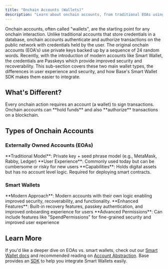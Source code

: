 ```yaml
---
title: "Onchain Accounts (Wallets)"
description: "Learn about onchain accounts, from traditional EOAs using private keys to modern Smart Wallets with passkeys, and how Base's Smart Wallet SDK simplifies integration."
---
```


Onchain accounts, often called "wallets", are the starting point for any onchain interaction. Unlike traditional accounts that store credentials in a database, onchain accounts authenticate and authorize transactions on the public network with credentials held by the user. The original onchain accounts (EOA's) use private keys backed up by a sequence of 24 random words. Recently, with the introduction of modern accounts like Smart Wallet, the credentials are Passkeys which provide improved security and recoverability. This sub-section covers these two main wallet types, the differences in user experience and security, and how Base's Smart Wallet SDK makes them easier to integrate.

## What's Different?  

<Info>
Every onchain action requires an account (a wallet) to sign transactions. Onchain accounts can **hold funds** and also **authorize** transactions on a blockchain.
</Info>

## Types of Onchain Accounts

### Externally Owned Accounts (EOAs)

<Check>
**Traditional Model**: Private key + seed phrase model (e.g., MetaMask, Rabby, Ledger)
</Check>

<Warning>
**User Experience**: Commonly used today but can be cumbersome or risky for new users
</Warning>

<Info>
**Capabilities**: Holds digital assets but has no account level logic. Required for deploying smart contracts.
</Info>

### Smart Wallets

<Tip>
**Modern Approach**: Modern accounts with their own logic enabling improved security, recoverability, and functionality.
</Tip>

<Check>
**Enhanced Features**: Built-in recovery features, passkey authentication, and improved onboarding experience for users
</Check>

<Check>
**Advanced Permissions**: Can include features like "SpendPermissions" for fine-grained security and improved user experience
</Check>

## Learn More

If you'd like a deeper dive on EOAs vs. smart wallets, check out our [Smart Wallet docs](/smart-wallet/concepts/what-is-smart-wallet) and recommended reading on [Account Abstraction](https://www.alchemy.com/learn/account-abstraction). Base provides an [SDK](/smart-wallet/technical-reference/sdk) to help you integrate Smart Wallets easily.
